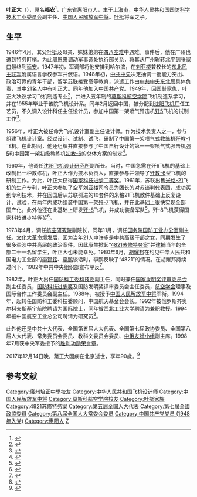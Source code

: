 {{Infobox Officeholder
|name              = 叶正大
|original_name     = 
|honorific-suffix  = 
|image             = 
|imagesize         = 200
|smallimage        = 
|caption           = 
|office1           = [[中华人民共和国国防科学技术工业委员会|中华人民共和国国防科学技术工业委员会]]副主任
|premier1          = 
|term_start1       = 
|term_end1         = 
|predecessor1      = 
|successor1        = 
|office2           = 
|premier2          = 
|deputy2           = 
|term_start2       = 
|term_end2         = 
|predecessor2      =
|successor2        = 
|office3      = 
|term_start3 = 
|term_end3    = 
|premier3     = 
|predecessor3 = 
|successor3   = 
|sex               = 男
|nationality       = {{PRC}}
|Native place      = [[广东|广东]][[惠阳|惠阳]]
|birthdate = {{birth date|1927|8|22|}}
|birth_place       = {{ROC-1912}}[[上海市|上海市]]
|deathdate = {{death date and age|2017|12|14|1927|8|22}}
|death_place       = {{CHN}}[[北京市|北京市]]
|spouse            =  
|children          = 
| parents            = 
|party             = {{CPC}}
|relations         = 
|alma_mater        = 
|occupation        = 
|profession        = 高级工程师
|religion          = 
|signature         =
|website           = 
|footnotes         =
}}
'''叶正大'''（{{bd|1927年|8月22日|2017年|12月14日|catIdx=Ye}}），原名'''福农'''<ref>{{cite web |author= |title=叶挺将军之子，航空专家叶正大中将在北京逝世，享年90岁 |url=http://www.guancha.cn/industry-science/2017_12_15_439281.shtml |publisher=观察者网 |date=2017-12-15 |accessdate=2017-12-15 |pages= |archive-date=2017-12-15 |archive-url=https://web.archive.org/web/20171215221234/http://www.guancha.cn/industry-science/2017_12_15_439281.shtml |dead-url=no }}</ref>，[[广东省|广东省]][[惠阳市|惠阳市]]人，生于[[上海市|上海市]]，[[中华人民共和国国防科学技术工业委员会|中华人民共和国国防科学技术工业委员会]]副主任、[[中国人民解放军中将|中国人民解放军中将]]。[[叶挺|叶挺]]将军之子。

==生平 ==
1946年4月，其父[[叶挺|叶挺]]及母亲、妹妹弟弟在[[四八空难|四八空难]]中遇难。事件后，他在广州也遭到特务盯梢。为此[[周恩来|周恩来]]调动军事调处执行部关系，将其从广州辗转北平到[[张家口|张家口]]最终到[[延安|延安]]。1947年初，军调部将他安排到哈尔滨，在[[刘亚楼|刘亚楼]]兼校长的[[东北民主联军|东北民主联军]]附属语言学校参军并俄语。1948年初，[[中共中央|中共中央]]决定抽调一批能力突出、政治可靠的青年干部，留学[[苏联|苏联]]接受高等教育，派遣工作由[[中共中央东北局|中共中央东北局]]具体负责，其中21名人中有叶正大。同年他加入[[中国共产党|中国共产党]]。1949年，因国耻家仇，叶正大决议学习飞机制造专业<ref>{{Cite book|title=记忆中的父亲 叶挺|last=叶正大著|first=|publisher=北京：中国文史出版社|year=2014年1月|isbn=978-7-5034-4371-8|location=|pages=245-248}}</ref>，并进入五年制的[[莫斯科航空学院|莫斯科航空学院]]飞机制造系学习，并在1955年毕业于该院飞机设计系。同年2月返回中国，被分配到[[沈阳飞机厂|沈阳飞机厂]]任工艺员，不久调入设计科任主任设计员，参加中国第一架喷气歼击机[[歼5|歼5]]飞机的试制工作<ref>{{Cite book|title=北斗梦 北斗星通十五年|last=郭宇宽著|first=|publisher=北京：机械工业出版社|year=2015年9月|isbn=978-7-111-51449-7|location=|pages=12}}</ref>。

1956年，叶正大被任命为飞机设计室副主任设计师。作为技术负责人之一，参与组建飞机设计室。经过设计、试制、试飞，研制了中国第一架喷气式教练机[[歼教-1|歼教-1]]飞机。在此期间，他还组织并直接参与了中国自行设计的第一一架喷气式强击机[[强5|强5]]和中国第一架初级教练机[[初教-6|初教-6]]的总体方案的制定<ref>{{Cite book|title=中华人民共和国第五届全国人民代表大会第五次会议提案及审查意见 一至七|last=第五届全国人民代表大会第五次会议秘书处|first=|publisher=|year=1982年12月|isbn=|location=|pages=1589}}</ref>。

1960年，他调任[[沈阳飞机设计研究所|沈阳飞机设计研究所]]副所长。当时，中国急需在歼6飞机的基础上改制出一种教练机，叶正大作为技术负责人，直接参与并领导了[[歼教-6|歼教-6]]型飞机的研制工作。为此，叶正大获得[[国家科技进步奖|国家科技进步二等奖]]。1961年，苏联出售[[米格-21|米格-21]]飞机的生产专利，叶正大参加了空军[[刘亚楼|刘亚楼]]司令员为团长的对苏谈判代表团，成功买到专利技术，并在回国后从苏联引进的10套件的米格21飞机散件基础上反复设计、试验，在两年内成功组装中国第一架[[歼-7|歼-7]]飞机，并在此基础上很快实现全部国产化。此外他还在此基础上研发[[歼-8|歼-8]]飞机，并成功装备军队<ref>{{Cite book|title=中国航空工业人物传 专家篇 2|last=中国航空工业史编修办公室编|first=|publisher=北京：航空工业出版社|year=2015年1月|isbn=978-7-5165-0412-3|location=|pages=38}}</ref>。歼-8飞机获得国家科技进步特等奖<ref>{{Cite book|title=《中华之魂》星辰谱 人生的冷暖|last=《中华之魂》编委会编|first=|publisher=北京：知识产权出版社|year=2007年6月|isbn=978-7-80198-460-9|location=|pages=128}}</ref>。

1973年4月，调任[[航空研究院|航空研究院]]副院长，同年11月，调任[[国务院国防工业办公室|国务院国防工业办公室]]副主任。[[文化大革命|文化大革命]]爆发后，因为当年21人中许多是中共高级干部之女，同期发生了很多牵涉中共高层的政治案件。因此康生掀起“[[4821苏修特务案|4821苏修特务案]]”并逮捕当年的全部二十一名留学生，叶正大也未能幸免。1980年6月，[[胡耀邦|胡耀邦]]在约见中华人民共和国电力工业部的[[李锡铭|李锡铭]]、[[李鹏|李鹏]]谈话时，李鹏反映了“4821”的情况。在胡耀邦持续过问下，1982年中共中央组织部宣布平反<ref>{{Cite book|title=罗西北纪念文集|last=中国水力发电工程学会编|first=|publisher=北京：中国电力出版社|year=2006年9月|isbn=7-5083-4467-7|location=|pages=38}}</ref>。

1982年，叶正大出任[[国防科工委科技委|国防科工委科技委]]副主任，同时兼任[[国家发明奖评审委员会|国家发明奖评审委员会]]副主任委员，[[国防科技进步奖|国防科技进步奖]]及国防发明奖评审委员会主任委员，[[航空学会|航空学会]]理事及国际合作工作委员会副主任。1988年，被授予[[中国人民解放军中将|中国人民解放军中将]]军衔。1994年，起转任国防科工委科技委顾问，中国航天基金会会长。1992年被俄罗斯齐奥尔科夫斯基宇航院聘请为国际院士，同年被西北工业大学聘请为兼职教授。1994年被中国航空工业总公司聘请为研究员<ref>{{Cite book|title=航空人物志|last=[[周日新|周日新]]等主编|first=|publisher=北京：航空工业出版社|year=2003年12月|isbn=7-80183-303-1|location=|pages=114-115}}</ref>。

此外他还是中共十大代表、全国第五届人大代表、全国第七届政协委员、全国第八届人大代表、常务委员会委员、教科文委员会委员、[[中俄友好小组|中俄友好小组]]副主席。1998年7月获中央军委授予的[[胜利功勋荣誉章|胜利功勋荣誉章]]。

2017年12月14日晚，葉正大因病在北京逝世，享年90歲。<ref>{{Cite web|url=http://www.thepaper.cn/newsDetail_forward_1907137|title=叶挺将军之子、原国防科工委科技委副主任叶正大逝世|accessdate=2017-12-15|author=岳怀让 王哿|date=2017-12-15|publisher=澎湃新闻|archive-date=2017-12-15|archive-url=https://web.archive.org/web/20171215110205/http://www.thepaper.cn/newsDetail_forward_1907137|dead-url=no}}</ref>

==参考文献==
{{reflist}}

{{Authority control}}  
{{DEFAULTSORT:Y}}
[[Category:廣州培正中學校友|Category:廣州培正中學校友]]
[[Category:中华人民共和国飞机设计师|Category:中华人民共和国飞机设计师]]
[[Category:中国人民解放军中将|Category:中国人民解放军中将]]
[[Category:莫斯科航空学院校友|Category:莫斯科航空学院校友]]
[[Category:叶挺家族|Category:叶挺家族]]
[[Category:4821苏修特务案|Category:4821苏修特务案]]
[[Category:第五届全国人大代表|Category:第五届全国人大代表]]
[[Category:第七屆全國政協委員|Category:第七屆全國政協委員]]
[[Category:第八届全国人大常委会委员|Category:第八届全国人大常委会委员]]
[[Category:中国共产党党员_(1948年入党)|Category:中国共产党党员 (1948年入党)]]
[[Category:惠阳人|Category:惠阳人]]
[[Category:葉姓|Z]]